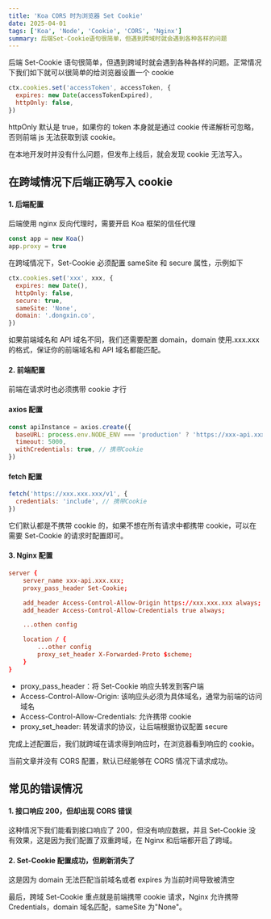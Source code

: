 ```yaml
---
title: 'Koa CORS 时为浏览器 Set Cookie'
date: 2025-04-01
tags: ['Koa', 'Node', 'Cookie', 'CORS', 'Nginx']
summary: 后端Set-Cookie语句很简单，但遇到跨域时就会遇到各种各样的问题
---
```


后端 Set-Cookie 语句很简单，但遇到跨域时就会遇到各种各样的问题。正常情况下我们如下就可以很简单的给浏览器设置一个 cookie

```js
ctx.cookies.set('accessToken', accessToken, {
  expires: new Date(accessTokenExpired),
  httpOnly: false,
})
```

httpOnly 默认是 true，如果你的 token 本身就是通过 cookie 传递解析可忽略，否则前端 js 无法获取到该 cookie。

在本地开发时并没有什么问题，但发布上线后，就会发现 cookie 无法写入。

## 在跨域情况下后端正确写入 cookie

#### 1. 后端配置

后端使用 nginx 反向代理时，需要开启 Koa 框架的信任代理

```js
const app = new Koa()
app.proxy = true
```

在跨域情况下，Set-Cookie 必须配置 sameSite 和 secure 属性，示例如下

```js
ctx.cookies.set('xxx', xxx, {
  expires: new Date(),
  httpOnly: false,
  secure: true,
  sameSite: 'None',
  domain: '.dongxin.co',
})
```

如果前端域名和 API 域名不同，我们还需要配置 domain，domain 使用.xxx.xxx 的格式，保证你的前端域名和 API 域名都能匹配。

#### 2. 前端配置

前端在请求时也必须携带 cookie 才行

#### axios 配置

```js
const apiInstance = axios.create({
  baseURL: process.env.NODE_ENV === 'production' ? 'https://xxx-api.xxx.xxx/v1' : '/v1', // 设置API的基本URL
  timeout: 5000,
  withCredentials: true, // 携带Cookie
})
```

#### fetch 配置

```js
fetch('https://xxx.xxx.xxx/v1', {
  credentials: 'include', // 携带Cookie
})
```

它们默认都是不携带 cookie 的，如果不想在所有请求中都携带 cookie，可以在需要 Set-Cookie 的请求时配置即可。

#### 3. Nginx 配置

```conf
server {
    server_name xxx-api.xxx.xxx;
    proxy_pass_header Set-Cookie;

    add_header Access-Control-Allow-Origin https://xxx.xxx.xxx always;
    add_header Access-Control-Allow-Credentials true always;

    ...othen config

    location / {
        ...other config
        proxy_set_header X-Forwarded-Proto $scheme;
    }
}
```

- proxy_pass_header：将 Set-Cookie 响应头转发到客户端
- Access-Control-Allow-Origin: 该响应头必须为具体域名，通常为前端的访问域名
- Access-Control-Allow-Credentials: 允许携带 cookie
- proxy_set_header: 转发请求的协议，让后端根据协议配置 secure

完成上述配置后，我们就跨域在请求得到响应时，在浏览器看到响应的 cookie。

当前文章并没有 CORS 配置，默认已经能够在 CORS 情况下请求成功。

## 常见的错误情况

#### 1. 接口响应 200，但却出现 CORS 错误

这种情况下我们能看到接口响应了 200，但没有响应数据，并且 Set-Cookie 没有效果，这是因为我们配置了双重跨域，在 Nginx 和后端都开启了跨域。

#### 2. Set-Cookie 配置成功，但刷新消失了

这是因为 domain 无法匹配当前域名或者 expires 为当前时间导致被清空

最后，跨域 Set-Cookie 重点就是前端携带 cookie 请求，Nginx 允许携带 Credentials，domain 域名匹配，sameSite 为"None"。
